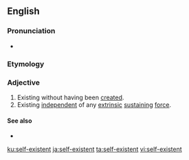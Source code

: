 ==English==

===Pronunciation===
* {{a|UK}} {{IPA|/ˌsɛlfɛɡzˈɪstənt/|lang=en}}

===Etymology===
{{prefix|en|self|existent}}

===Adjective===
{{en-adj}}

# Existing without having been [[create]]d.
# Existing [[independent]] of any [[extrinsic]] [[sustain]]ing [[force]].

====See also====
* {{l|en|God}}

[[ku:self-existent]]
[[ja:self-existent]]
[[ta:self-existent]]
[[vi:self-existent]]